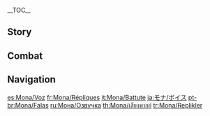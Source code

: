 {{CharacterTabs}}
{{LanguageTabs}}
__TOC__
==Story==
{{VO/Story
|character           = Mona

|vo_01_01_title      = Hello
|vo_01_01_file       = VO_{language}{character} Hello.ogg
|vo_01_01_tx         = I am Astrologist Mona Megistus, meaning "The Great Astrologist Mona." If it is divination you seek from me, then I ask you respect my name by learning it wholly, here and now.

|vo_02_01_title      = Chat: Astrology
|vo_02_01_file       = VO_{language}{character} Chat - Astrology.ogg
|vo_02_01_tx         = Divination is about precisely foretelling one's written destiny. Over-embellishing that fate only leads to misconception.
|vo_02_02_title      = Chat: Life
|vo_02_02_file       = VO_{language}{character} Chat - Life.ogg
|vo_02_02_tx         = Astrologers must rid themselves of material desires. Only by ridding oneself of clutter can one see the true world around them.
|vo_02_03_title      = Chat: Fate
|vo_02_03_file       = VO_{language}{character} Chat - Fate.ogg
|vo_02_03_tx         = Fate is called as such, for it cannot be changed, nor can it be reversed. It can only but be accepted.

<!-- Weather -->
|vo_03_01_title      = When It Rains
|vo_03_01_file       = VO_{language}{character} When It Rains.ogg
|vo_03_01_tx         = With rain this heavy, not only are the stars clouded, so too is my scryglass hazy.
|vo_03_02_title      = When Thunder Strikes
|vo_03_02_file       = VO_{language}{character} When Thunder Strikes.ogg
|vo_03_02_tx         = Which of the starry skies do these thunderbolts fall from?
|vo_03_03_title      = When It Snows
|vo_03_03_file       = VO_{language}{character} When It Snows.ogg
|vo_03_03_tx         = The pure waters of melted snow are optimal for hydromancy.
|vo_03_04_title      = When the Sun Is Out
|vo_03_04_file       = VO_{language}{character} When the Sun Is Out.ogg
|vo_03_04_tx         = One need not scry to know today's weather will be good.

|vo_04_01_title      = Good Morning
|vo_04_01_file       = VO_{language}{character} Good Morning.ogg
|vo_04_01_tx         = Your arrival is untimely. The morning star has just waned... Breakfast? No, I&mdash;I've already eaten.
|vo_04_02_title      = Good Afternoon
|vo_04_02_file       = VO_{language}{character} Good Afternoon.ogg
|vo_04_02_tx         = Noon is upon us, we should eat. Hm? I... I will have a salad, for simplicity is the way of the astrologer.
|vo_04_03_title      = Good Evening
|vo_04_03_file       = VO_{language}{character} Good Evening.ogg
|vo_04_03_tx         = Nightfall has arrived. I will soon be able to begin my divination. Ah... Did I finish writing my astrology column last night...?
|vo_04_04_title      = Good Night
|vo_04_04_file       = VO_{language}{character} Good Night.ogg
|vo_04_04_tx         = It's already so late, and I'm no further along on finishing tomorrow's astrology column. What? You're off to sleep? *sigh* I wish I could sleep now too...

|vo_05_01_title      = About {name}
|vo_05_01_file       = VO_{language}{character} About {character}.ogg
|vo_05_01_tx         = The work of the astrologer is to show people what fate has in store for them, and that's exactly what I do. There will always be those, however, who are unable to accept what they are told.

|vo_06_01_title      = About Us: Work
|vo_06_01_file       = VO_{language}{character} About Us - Work.ogg
|vo_06_01_tx         = Why do I write reports, rather than using my divination to earn [[Mora]]? I would never use hydromancy for the sake of Mora, nor did I learn hydromancy for that purpose.
|vo_06_02_title      = About Us: My Fate
|vo_06_02_friendship = 6
|vo_06_02_file       = VO_{language}{character} About Us - My Fate.ogg
|vo_06_02_tx         = I don't know. Unless left with no other choice, astrologers do not foretell their own fate. The elders of my art warned against it, for it can turn fate in on itself, which is incredibly dangerous.
|vo_06_03_title      = About Us: Your Fate
|vo_06_03_friendship = 6
|vo_06_03_file       = VO_{language}{character} About Us - Your Fate.ogg
|vo_06_03_tx         = As you are not from this world, I am unable to give you a prediction. All I can tell you is that your journey is far from over.

|vo_07_01_title      = About the [[Vision]]: Disdain
|vo_07_01_friendship = 3
|vo_07_01_file       = VO_{language}{character} About the Vision - Disdain.ogg
|vo_07_01_tx         = When I first received my Vision, the elderly woman that gave it to me, she put on this air and said "May your heart of truth be with you." And yet this thing does nothing for my hydromancy, all it does is get me wet.
|vo_07_01_mention    = Barbeloth
|vo_07_02_title      = About the Vision: Value
|vo_07_02_friendship = 5
|vo_07_02_file       = VO_{language}{character} About the Vision - Value.ogg
|vo_07_02_tx         = That said, a Vision doesn't hurt to have as a little accessory. It is, after all, the one useful study tool that miserly old lady ever gave me, in a rare act of generosity.
|vo_07_02_mention    = Barbeloth
|vo_07_03_title      = Something to Share
|vo_07_03_friendship = 6
|vo_07_03_file       = VO_{language}{character} Something to Share.ogg
|vo_07_03_tx         = Do you know about constellations? Astrologers believe that the patterns of the stars map out the destiny of Vision bearers &mdash; past, present, and future, everything is written in the stars.
|vo_07_04_title      = Interesting Things
|vo_07_04_friendship = 4
|vo_07_04_file       = VO_{language}{character} Interesting Things.ogg
|vo_07_04_tx         = This... travel companion of yours &mdash; do you know anything of her origins? No matter what, I cannot seem to discern a single shred of information regarding this floating fairy's fate. ...Oh? So you don't know where she comes from, either?
|vo_07_04_mention    = "Floating fairy"

|vo_08_01_title      = About [[Jean]]
|vo_08_01_friendship = 4
|vo_08_01_file       = VO_{language}{character} About Jean.ogg
|vo_08_01_tx         = You mean the Acting Grand Master of the [[Knights of Favonius]]? Her constellation is [[Leo Minor]], which represents strength and responsibility shouldered too young... Though the lioness has been separated from her pride for a long time, she grows from strength to strength, and the day will come when she is ready to return as its glorious leader.
|vo_08_01_mention    = Jean
|vo_08_02_title      = About [[Albedo]]
|vo_08_02_friendship = 4
|vo_08_02_file       = VO_{language}{character} About Albedo.ogg
|vo_08_02_tx         = Albedo? Ah... I envy his ability to solely focus on his research without getting bogged down in mundane worldly affairs. What a wonderful life! If that batty old lady hadn't had one too many screws loose, perhaps that's the life I'd be living by now myself...
|vo_08_02_mention    = Albedo,Barbeloth
|vo_08_03_title      = About [[Klee]]
|vo_08_03_friendship = 4
|vo_08_03_file       = VO_{language}{character} About Klee.ogg
|vo_08_03_tx         = Ah yes, [[Alice]]'s daughter. She's in the custody of the Knights of Favonius, and Albedo looks after her too. She's blessed to have [[Trifolium]] as her constellation, which represents good luck. I'm slightly envious... *smirk*<br />Although, if I'd been blessed with good luck, I suppose I never would have had the great honor of running into that old woman, would I...
|vo_08_03_mention    = Alice,Klee,Albedo,Barbeloth
|vo_08_04_title      = About [[Diluc]]
|vo_08_04_friendship = 4
|vo_08_04_file       = VO_{language}{character} About Diluc.ogg
|vo_08_04_tx         = Diluc Ragnvindr. His constellation, [[Noctua]], represents vigilance in the darkness of night... A lone guardian keeping watch, longing for the splendor of dawn, yet destined to solitude in the dark days preceding its arrival.<br />...Or, wait, maybe Noctua's the one tied to wealth...?
|vo_08_04_mention    = Diluc
|vo_08_05_title      = About [[Kaeya]]
|vo_08_05_friendship = 4
|vo_08_05_file       = VO_{language}{character} About Kaeya.ogg
|vo_08_05_tx         = Kaeya Alberich? He's a [[Pavo Ocellus]]. Destined for greatness and grandeur... and to hide ugly realities behind a layer of charm and elegance. He believes he has made a clean break with his past, but one day fate will catch up with him. When it does, he will have a major decision to make.
|vo_08_05_mention    = Kaeya
|vo_08_06_title      = About [[Lisa]]
|vo_08_06_friendship = 4
|vo_08_06_file       = VO_{language}{character} About Lisa.ogg
|vo_08_06_tx         = A [[Tempus Fugit]]... The constellation derives its name from the hourglass, and stands for knowledge and time &mdash; or rather, the trade-off between them. As each grain of sand falls down, a moment of time &mdash; of life, even, dies for good. To stop the unrelenting flow of sand, one would have to turn the hourglass on its side. But once the sand comes to rest, it remains motionless forever... Hmm, maybe 'becomes lazy' is more accurate than 'comes to rest,' in this case.
|vo_08_06_mention    = Lisa
|vo_08_07_title      = About [[Venti]]
|vo_08_07_friendship = 4
|vo_08_07_file       = VO_{language}{character} About Venti.ogg
|vo_08_07_tx         = Venti? The bard that sits around doing nothing all day? What's so interesting about him? Sure, I guess I can take a look...<br />Huh, that's weird, the scryglass, it's... I can't see a thing... this wind... I can't... open my eyes! No, my hat! Ah! My clothes, stop! The wind's going to strip all my clothes off! Make it stop, make it stop! ...Alright, alright! I'll never do this again!
|vo_08_07_mention    = Venti

|vo_09_01_title      = More About {name}: I
|vo_09_01_file       = VO_{language}{character} More About {character} - 01.ogg
|vo_09_01_tx         = You want to chat... for fun? Oh... I don't usually have spare time for such activities, especially when I have so many columns left to write... Then again, since it's you, it might be worth it. Hehe, a change of pace once in a while isn't such a bad thing.
|vo_09_02_title      = More About {name}: II
|vo_09_02_friendship = 3
|vo_09_02_file       = VO_{language}{character} More About {character} - 02.ogg
|vo_09_02_tx         = Income? From astrology...? You can't use... things like Mora to determine the value of astrology! You need to understand: hydromancy is the one and only means of discerning people's true destiny in the whole of Teyvat! No matter how much Mora or gems you might have, the value of fate is quite simply incalculable! Perhaps not the smartest question you might have had for me...
|vo_09_03_title      = More About {name}: III
|vo_09_03_friendship = 4
|vo_09_03_file       = VO_{language}{character} More About {character} - 03.ogg
|vo_09_03_tx         = You want me to explain how astrology works? I'm not sure you'd understand even if I told you. But since you ask... The method I use is called hydromancy. The art of inferring fate from the illusory reflection of the stars on the water's surface. The inverted reflection in the water is an image of the heavens from within which the truth of our world can be observed. ...It is the one and only success story of that old lady's research endeavors.
|vo_09_03_mention    = Barbeloth
|vo_09_04_title      = More About {name}: IV
|vo_09_04_friendship = 5
|vo_09_04_file       = VO_{language}{character} More About {character} - 04.ogg
|vo_09_04_tx         = Mona Megistus, the Astrologist &mdash; we came up with that name together, the old lady and me. She said it had a nice ring to it... But then she started calling me 'Meg' for short, which is obviously unnecessary, because clearly 'Mona' is already suffice for a shorter name&mdash; No! You are NOT allowed to call me that, it's embarrassing! Gah! I knew I shouldn't have told you!
|vo_09_04_mention    = Barbeloth
|vo_09_05_title      = More About {name}: V
|vo_09_05_friendship = 6
|vo_09_05_file       = VO_{language}{character} More About {character} - 05.ogg
|vo_09_05_tx         = The golden rule all fortune-tellers abide is: never offer advice. Only state the results of the divination. Otherwise, you risk your fate becoming tangled up with that of your subject. But for you, I will make an exception to this rule &mdash; because our fates have been intertwined from the beginning.
|vo_09_05_actualtx   = The golden rule all fortune-tellers abide is: never offer advice. Only state the results of the divination. Otherwise, you risk your fate becoming tangled up with that of your '''subject's'''. But for you, I will make an exception to this rule &mdash; because our fates have been intertwined from the beginning.

|vo_10_01_title      = {name}'s Hobbies
|vo_10_01_file       = VO_{language}{character} Hobbies.ogg
|vo_10_01_tx         = My hobby? Stargazing! In this all-too-real world in which we live, we all need to look up from the dust once in a while and fix our gaze on the stars, in a spirit of wonder... That, plus the whole thing about me being an astrologer.
|vo_10_02_title      = {name}'s Troubles
|vo_10_02_file       = VO_{language}{character} Troubles.ogg
|vo_10_02_tx         = *sigh* The equipment repair bill is due, and so is the final payment for that celestial globe I ordered... Also, I still need to renew my journal subscriptions, not to mention pay the rent... Hmm, which one to prioritize? ...Ah, I'll pay off the celestial globe first. If I leave it any longer, they'll sell out, and then I'll never get my hands on one...
|vo_10_03_title      = Favorite Food
|vo_10_03_file       = VO_{language}{character} Favorite Food.ogg
|vo_10_03_tx         = Salad. Salad is by far the best food in the world. Cheap to buy, easy to whip up, filling, and it's the most convenient thing there is when you're working on a column or fixing some equipment &mdash; I mean, who's got time for a proper dinner anyway?
|vo_10_04_title      = Least Favorite Food
|vo_10_04_file       = VO_{language}{character} Least Favorite Food.ogg
|vo_10_04_tx         = You know, all those... overpriced, fancy foods. Personally, I think it's uncivilized and, frankly, dangerous to splash out and indulge yourself every time you have a little hunger pang.

<!-- Receiving a Gift -->
|vo_11_01_title      = Receiving a Gift: I
|vo_11_01_file       = VO Mona Receiving a Gift - 01.ogg
|vo_11_01_tx         = Ah, so satisfied... Who would have thought knowing you would bear so many benefits.

|vo_11_02_title      = Receiving a Gift: II
|vo_11_02_file       = VO Mona Receiving a Gift - 02.ogg
|vo_11_02_tx         = Just to be clear... you're sure I don't have to pay... for any of this?

|vo_11_03_title      = Receiving a Gift: III
|vo_11_03_file       = VO Mona Receiving a Gift - 03.ogg
|vo_11_03_tx         = I don't mean to nitpick, or anything, it's just... I haven't quite eaten enough.

|vo_12_01_title      = Birthday
|vo_12_01_file       = VO_{language}{character} Birthday.ogg
|vo_12_01_tx         = Happy Birthday. Here's my gift to you &mdash; it's a bag containing some words of advice that may help you through tough patches.<br />...No, don't open it yet. During the year ahead, this bag will open itself when the right time comes.

|vo_13_01_title      = Feelings About Ascension: Intro
|vo_13_01_ascension  = 1
|vo_13_01_file       = VO_{language}{character} Feelings About Ascension - 01.ogg
|vo_13_01_tx         = This was ordained by fate! Long had I forseen it.
|vo_13_02_title      = Feelings About Ascension: Building Up
|vo_13_02_ascension  = 2
|vo_13_02_file       = VO_{language}{character} Feelings About Ascension - 02.ogg
|vo_13_02_tx         = ...One step closer. Maybe soon I shall finally uncover the truth of this world?
|vo_13_03_title      = Feelings About Ascension: Climax
|vo_13_03_ascension  = 4
|vo_13_03_file       = VO_{language}{character} Feelings About Ascension - 03.ogg
|vo_13_03_tx         = My scryglass has long since preordained all that will take place beneath the stars it reflects.
|vo_13_04_title      = Feelings About Ascension: Conclusion
|vo_13_04_ascension  = 6
|vo_13_04_file       = VO_{language}{character} Feelings About Ascension - 04.ogg
|vo_13_04_tx         = In the reflection of the water, I see the ascension of the morning star.
}}

==Combat==
{{Combat VO
|character           = Mona
|skill_1_tx          = Let me scry!
|skill_2_tx          = Shadows of fate!
|skill_3_tx          = Delve into destiny!
|burst_1_tx          = Fate is upon you.
|burst_2_tx          = Written in the stars!
|burst_3_tx          = Decided by destiny!
|sprint-s_1_file     = Sprint Start 01,Sprint Start 02,Sprint Start 03
|glider_1_tx         = Scry the sky!
|glider_2_file       = Deploying Wind Glider 02,Deploying Wind Glider 03

|chest_1_tx          = We could do with some more fortune...
|chest_2_tx          = This should cover food and rent for a while!
|chest_3_tx          = Ah, finding treasure is pretty exhilarating!
|low-hp_1_tx         = My vision is clouded...
|low-hp_2_tx         = Odious fate...
|low-hp_3_tx         = This was not foretold!

|ally-low-hp_1_tx    = Do not tempt fate.
|ally-low-hp_2_tx    = This is not your destiny.

|fallen_1_tx         = The stars... are fading...
|fallen_2_tx         = Destiny cannot be... denied.
|fallen_3_tx         = My reckoning... has come...
|hit-l_1_file        = Light Hit Taken 02
|hit-l_1_tx          = Curses.
|hit-l_2_file        = Light Hit Taken 01,Light Hit Taken 03,Light Hit Taken 04,Light Hit Taken 05,Light Hit Taken 06
|hit-h_1_file        = Heavy Hit Taken 02
|hit-h_1_tx          = Leave my space!
|hit-h_2_file        = Heavy Hit Taken 01,Heavy Hit Taken 03,Heavy Hit Taken 04,Heavy Hit Taken 05,Heavy Hit Taken 06
|join_1_tx           = This is destiny.
|join_2_tx           = This is how it must be.
|join_3_tx           = It is as the stars foretold.
|idle_1_file         = Standby 01, Standby 02
|atk-l_1_file        = Light Attack 01,Light Attack 02,Light Attack 03,Light Attack 04,Light Attack 05,Light Attack 06,Light Attack 07
|atk-m_1_file        = Mid Attack 01,Mid Attack 02,Mid Attack 03
|atk-h_1_file        = Heavy Attack 01,Heavy Attack 02,Heavy Attack 03
|climb_1_file        = Climbing 01,Climbing 02,Climbing 03,Climbing 04,Climbing 05
|climb-b_1_file      = Climbing Breath 01,Climbing Breath 02,Climbing Breath 03
|jump_1_file         = Jumping 01,Jumping 02,Jumping 03,Jumping 04,Jumping 05
}}

==Navigation==
{{Character Navbox|link type=vo}}

[[es:Mona/Voz]]
[[fr:Mona/Répliques]]
[[it:Mona/Battute]]
[[ja:モナ/ボイス]]
[[pt-br:Mona/Falas]]
[[ru:Мона/Озвучка]]
[[th:Mona/เสียงพากย์]]
[[tr:Mona/Replikler]]